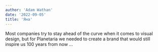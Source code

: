 ```yaml
---
author: 'Adam Wathan'
date: '2022-09-05'
title: 'Яна'
---
```


Most companies try to stay ahead of the curve when it comes to visual design, but for Planetaria we needed to create a brand that would still inspire us 100 years from now ...